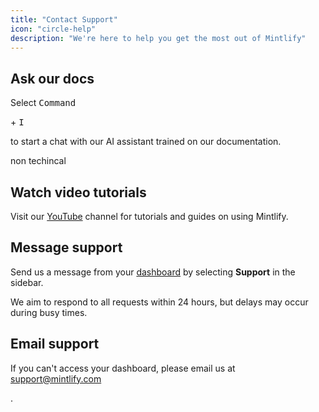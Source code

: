 ```yaml
---
title: "Contact Support"
icon: "circle-help"
description: "We're here to help you get the most out of Mintlify"
---
```


## Ask our docs

Select <kbd>Command</kbd>

 \+ <kbd>I</kbd>

 to start a chat with our AI assistant trained on our documentation.

non techincal

## Watch video tutorials

Visit our [YouTube](https://www.youtube.com/@GetMintlify/videos) channel for tutorials and guides on using Mintlify.

## Message support

Send us a message from your [dashboard](https://dashboard.mintlify.com/) by selecting **Support** in the sidebar.

<Info>
  We aim to respond to all requests within 24 hours, but delays may occur during busy times.
</Info>

## Email support

If you can't access your dashboard, please email us at <a href="mailto:support@mintlify.com">
support@mintlify.com</a>

.
